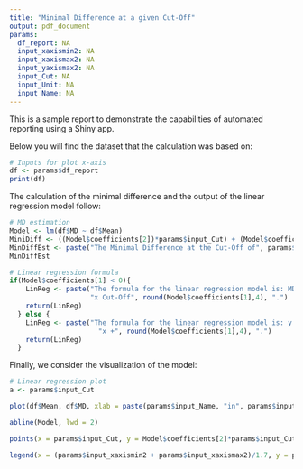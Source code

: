 ```yaml
---
title: "Minimal Difference at a given Cut-Off"
output: pdf_document
params:
  df_report: NA
  input_xaxismin2: NA
  input_xaxismax2: NA
  input_yaxismax2: NA
  input_Cut: NA
  input_Unit: NA
  input_Name: NA
---
```


This is a sample report to demonstrate the capabilities of automated reporting using a Shiny app.

Below you will find the dataset that the calculation was based on:

```r
# Inputs for plot x-axis
df <- params$df_report
print(df)
```

The calculation of the minimal difference and the output of the linear regression model follow:

```r
# MD estimation
Model <- lm(df$MD ~ df$Mean)
MiniDiff <- ((Model$coefficients[2])*params$input_Cut) + (Model$coefficients[1])
MinDiffEst <- paste("The Minimal Difference at the Cut-Off of", params$input_Cut, params$input$Unit, "is", round(MiniDiff,2), params$input_Unit, ".")
MinDiffEst

# Linear regression formula
if(Model$coefficients[1] < 0){
    LinReg <- paste("The formula for the linear regression model is: MD = ", round(Model$coefficients[2],2),
                    "x Cut-Off", round(Model$coefficients[1],4), ".")
    return(LinReg)
  } else {
    LinReg <- paste("The formula for the linear regression model is: y = ", round(Model$coefficients[2],2),
                      "x +", round(Model$coefficients[1],4), ".")
    return(LinReg)
  }
```

Finally, we consider the visualization of the model:

```r
# Linear regression plot
a <- params$input_Cut

plot(df$Mean, df$MD, xlab = paste(params$input_Name, "in", params$input_Unit), ylab = paste("Minimal Difference in",    params$input_Unit), col = "blue", cex = 2, pch = 16, xlim = c(params$input_xaxismin2, params$input_xaxismax2), ylim = c(0, params$input_yaxismax2), main = paste("Regression plot of", params$input_Name, "MD based on quality controls"))

abline(Model, lwd = 2)

points(x = params$input_Cut, y = Model$coefficients[2]*params$input_Cut+Model$coefficients[1], col = "red", pch = 16, cex = 2)

legend(x = (params$input_xaxismin2 + params$input_xaxismax2)/1.7, y = params$input_yaxismax2/5, legend = c("Quality controls", "Cut-Off"), pch = c(16, 16), col = c("blue", "red"))
```